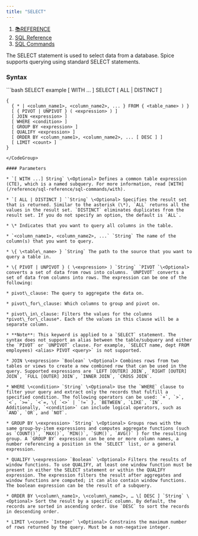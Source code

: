 ```yaml
---
title: "SELECT"
---
```


1. [📚REFERENCE](/reference)
2. [SQL Reference](/reference/sql-reference)
3. [SQL Commands](/reference/sql-reference/sql-commands)

The SELECT statement is used to select data from a database. Spice supports querying using standard SELECT statements.

### Syntax

<CodeGroup>
  ```bash SELECT example
  [ WITH ... ] 
  SELECT [ ALL | DISTINCT ] 

    {
      { * | <column_name1>, <column_name2>, ... } FROM { <table_name> ) }
      [ { PIVOT | UNPIVOT } ( <expression> ) ]
      [ JOIN <expression> ]
      [ WHERE <condition> ]
      [ GROUP BY <expression> ]
      [ QUALIFY <expression> ]
      [ ORDER BY <column_name1>, <column_name2>, ... [ DESC ] ]
      [ LIMIT <count> ]
    }
  ```
</CodeGroup>

#### Parameters

* `[ WITH ...] String` \<Optional> Defines a common table expression (CTE), which is a named subquery. For more information, read [WITH](/reference/sql-reference/sql-commands/with).

* `[ ALL | DISTINCT ] ``String` \<Optional> Specifies the result set that is returned. Similar to the asterisk (\*), `ALL` returns all the values in the result set. `DISTINCT` eliminates duplicates from the result set. If you do not specify an option, the default is `ALL`.

* \* Indicates that you want to query all columns in the table.

* `<column_name1>, <column_name2>, ...` `String` The name of the column(s) that you want to query.

* \{ \<table\_name> } `String` The path to the source that you want to query a table in.

* \{ PIVOT | UNPIVOT } ( \<expression> ) `String` `PIVOT `\<Optional> converts a set of data from rows into columns. `UNPIVOT` converts a set of data from columns into rows. The expression can be one of the following:

  * pivot\_clause: The query to aggregate the data on.

  * pivot\_for\_clause: Which columns to group and pivot on.

  * pivot\_in\_clause: Filters the values for the columns *pivot\_for\_clause*. Each of the values in this clause will be a separate column.

  * **Note**: This keyword is applied to a `SELECT` statement. The syntax does not support an alias between the table/subquery and either the `PIVOT` or `UNPIVOT` clause. For example, `SELECT name, dept FROM employees) <alias> PIVOT <query>` is not supported.

* JOIN \<expression> `Boolean` \<Optional> Combines rows from two tables or views to create a new combined row that can be used in the query. Supported expressions are `LEFT [OUTER] JOIN`, `RIGHT [OUTER] JOIN`, `FULL [OUTER] JOIN`, `INNER JOIN`, `CROSS JOIN`.

* WHERE \<condition> `String` \<Optional> Use the `WHERE` clause to filter your query and extract only the records that fulfill a specified condition. The following operators can be used: `+`, `>`, `<`, `>=`, `<`=, \{ `<>` | `!=` }, `BETWEEN`, `LIKE`, `IN`. Additionally, `<condition>` can include logical operators, such as `AND`, `OR`, and `NOT`.

* GROUP BY \<expression> `String` \<Optional> Groups rows with the same group-by-item expressions and computes aggregate functions (such as `COUNT()`, `MAX()`, `MIN()`, `SUM()`, `AVG()` ) for the resulting group. A `GROUP BY` expression can be one or more column names, a number referencing a position in the `SELECT` list, or a general expression.

* QUALIFY \<expression> `Boolean` \<Optional> Filters the results of window functions. To use QUALIFY, at least one window function must be present in either the SELECT statement or within the QUALIFY expression. The expression filters the result after aggregates and window functions are computed; it can also contain window functions. The boolean expression can be the result of a subquery.

* ORDER BY \<column\_name1>, \<column\_name2>, … \[ DESC ] `String` \<Optional> Sort the result by a specific column. By default, the records are sorted in ascending order. Use `DESC` to sort the records in descending order.

* LIMIT \<count> `Integer` \<Optional> Constrains the maximum number of rows returned by the query. Must be a non-negative integer.
